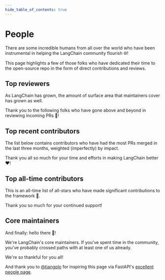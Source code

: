 ```yaml
---
hide_table_of_contents: true
---
```



# People

There are some incredible humans from all over the world who have been instrumental in helping the LangChain community flourish 🌐!

This page highlights a few of those folks who have dedicated their time to the open-source repo in the form of direct contributions and reviews.

## Top reviewers

As LangChain has grown, the amount of surface area that maintainers cover has grown as well.

Thank you to the following folks who have gone above and beyond in reviewing incoming PRs 🙏!

<People type="top_reviewers"></People>

## Top recent contributors

The list below contains contributors who have had the most PRs merged in the last three months, weighted (imperfectly) by impact.

Thank you all so much for your time and efforts in making LangChain better ❤️!

<People type="top_recent_contributors" count="20"></People>

## Top all-time contributors

This is an all-time list of all-stars who have made significant contributions to the framework 🌟.

Thank you so much for your continued support!

<People type="top_contributors"></People>

## Core maintainers

And finally: hello there 👋!

We're LangChain's core maintainers. If you've spent time in the community, you've probably crossed paths
with at least one of us already. 

<People type="maintainers"></People>

We're so thankful for you all!

And thank you to [@tiangolo](https://github.com/tiangolo) for inspiring this page via FastAPI's [excellent people page](https://fastapi.tiangolo.com/fastapi-people).
